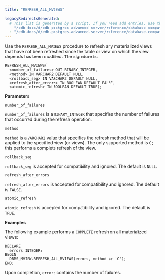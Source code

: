 ```yaml
---
title: "REFRESH_ALL_MVIEWS"

legacyRedirectsGenerated:
  # This list is generated by a script. If you need add entries, use the `legacyRedirects` key.
  - "/edb-docs/d/edb-postgres-advanced-server/reference/database-compatibility-for-oracle-developers-built-in-package-guide/13/refresh_all_mviews.html"
  - "/edb-docs/d/edb-postgres-advanced-server/reference/database-compatibility-for-oracle-developers-built-in-package-guide/latest/refresh_all_mviews.html"
---
```


Use the `REFRESH_ALL_MVIEWS` procedure to refresh any materialized views that have not been refreshed since the table or view on which the view depends has been modified. The signature is:

```text
REFRESH_ALL_MVIEWS(
  <number_of_failures> OUT BINARY_INTEGER,
  <method> IN VARCHAR2 DEFAULT NULL,
  <rollback_seg> IN VARCHAR2 DEFAULT NULL,
  <refresh_after_errors> IN BOOLEAN DEFAULT FALSE,
  <atomic_refresh> IN BOOLEAN DEFAULT TRUE);
```

**Parameters**

`number_of_failures`

 `number_of_failures` is a `BINARY_INTEGER` that specifies the number of failures that occurred during the refresh operation.

`method`

 `method` is a `VARCHAR2` value that specifies the refresh method that will be applied to the specified view (or views). The only supported method is `C;` this performs a complete refresh of the view.

`rollback_seg`

 `rollback_seg` is accepted for compatibility and ignored. The default is `NULL`.

`refresh_after_errors`

 `refresh_after_errors` is accepted for compatibility and ignored. The default is `FALSE`.

`atomic_refresh`

 `atomic_refresh` is accepted for compatibility and ignored. The default is `TRUE`.

**Examples**

The following example performs a `COMPLETE` refresh on all materialized views:

```text
DECLARE
  errors INTEGER;
BEGIN
  DBMS_MVIEW.REFRESH_ALL_MVIEWS(errors, method => 'C');
END;
```

Upon completion, `errors` contains the number of failures.
